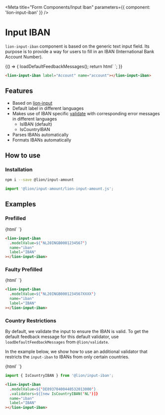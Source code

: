 

<Meta title="Form Components/Input Iban" parameters={{ component: 'lion-input-iban' }} />

# Input IBAN

`lion-input-iban` component is based on the generic text input field.
Its purpose is to provide a way for users to fill in an IBAN (International Bank Account Number).

<Story name="Default">
  {() => {
    loadDefaultFeedbackMessages();
    return html`
      <lion-input-iban label="Account" name="account"></lion-input-iban>
    `;
  }}
</Story>

```html
<lion-input-iban label="Account" name="account"></lion-input-iban>
```

## Features

- Based on [lion-input](?path=/docs/form-components-input)
- Default label in different languages
- Makes use of IBAN specific [validate](?path=/docs/form-system-validate-system) with corresponding error messages in different languages
  - IsIBAN (default)
  - IsCountryIBAN
- Parses IBANs automatically
- Formats IBANs automatically

## How to use

### Installation

```sh
npm i --save @lion/input-amount
```

```js
import '@lion/input-amount/lion-input-amount.js';
```

## Examples

### Prefilled

<Story name="Prefilled">
  {html`
    <lion-input-iban
      .modelValue=${'NL20INGB0001234567'}
      name="iban"
      label="IBAN"
    ></lion-input-iban>
  `}
</Story>

```html
<lion-input-iban
  .modelValue=${'NL20INGB0001234567'}
  name="iban"
  label="IBAN"
></lion-input-iban>
```

### Faulty Prefilled

<Story name="Faulty prefilled">
  {html`
    <lion-input-iban
      .modelValue=${'NL20INGB0001234567XXXX'}
      name="iban"
      label="IBAN"
    ></lion-input-iban>
  `}
</Story>

```html
<lion-input-iban
  .modelValue=${'NL20INGB0001234567XXXX'}
  name="iban"
  label="IBAN"
></lion-input-iban>
```

### Country Restrictions

By default, we validate the input to ensure the IBAN is valid.
To get the default feedback message for this default validator, use `loadDefaultFeedbackMessages` from `@lion/validate`.

In the example below, we show how to use an additional validator that restricts the `input-iban` to IBANs from only certain countries.

<Story name="Country restrictions">
  {html`
    <lion-input-iban
      .modelValue=${'DE89370400440532013000'}
      .validators=${[new IsCountryIBAN('NL')]}
      name="iban"
      label="IBAN"
    ></lion-input-iban>
  `}
</Story>

```js
import { IsCountryIBAN } from '@lion/input-iban';
```

```html
<lion-input-iban
  .modelValue=${'DE89370400440532013000'}
  .validators=${[new IsCountryIBAN('NL')]}
  name="iban"
  label="IBAN"
></lion-input-iban>
```
